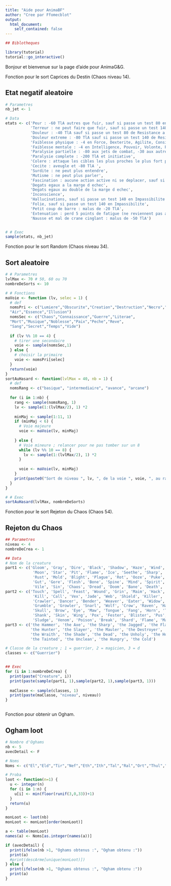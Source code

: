```yaml
---
title: "Aide pour AnimaBF"
author: "Cree par Ffomecblot"
output:
  html_document:
    self_contained: false
---
```


```r
## Biblotheques

library(tutorial)
tutorial::go_interactive()
```

Bonjour et bienvenue sur la page d'aide pour AnimaG&G.



Fonction pour le sort Caprices du Destin (Chaos niveau 14).

## Etat negatif aleatoire

```r
# Parametres
nb_jet <- 1

# Data
etats <- c('Peur : -60 TlA autres que fuir, sauf si passe un test 80 en Impassibilite',
           'Terreur : ne peut faire que fuir, sauf si passe un test 140 en Impassibilite',
           'Douleur : -40 TlA sauf si passe un test 80 de Resistance a la douleur',
           'Douleur extreme : -80 TlA sauf si passe un test 140 de Resistance a la douleur',
           'Faiblesse physique : -4 en Force, Dexterite, Agilite, Consitution',
           'Faiblesse mentale : -4 en Intelligence, Pouvoir, Volonte, Perception',
           'Paralysie partielle : -80 aux jets de combat, -30 aux autres actions et a l initiative',
           'Paralysie complete : -200 TlA et initiative',
           'Colere : attaque les cibles les plus proches le plus fort possible, sauf si passe un test 120 en Impassibilite',
           'Cecite : aveugle et -80 TlA ',
           'Surdite : ne peut plus entendre',
           'Mutisme : ne peut plus parler',
           'Fascination : aucune action active ni se deplacer, sauf si passe un test 120 en Impassibilite',
           'Degats egaux a la marge d echec',
           'Degats egaux au double de la marge d echec',
           'Inconscience',
           'Hallucinations, sauf si passe un test 140 en Impassibilite',
           'Folie, sauf si passe un test 140 en Impassibilite',
           'Petit coup de barre : malus de -20 TlA',
           'Extenuation : perd 5 points de fatigue (ne reviennent pas a la fin du sort)',
           'Nausse et mal de crane cinglant : malus de -50 TlA')


# # Exec
sample(etats, nb_jet)

```


Fonction pour le sort Random (Chaos niveau 34).

## Sort aleatoire

```r
# # Parametres
lvlMax <- 70 # 50, 60 ou 70
nombreDeSorts <- 10

# # Fonctions
maVoie <- function (lv, selec = 1) {
  # def
  nomsPri <- c("Lumiere","Obscurite","Creation","Destruction","Necro","Eau","Feu","Terre",
  "Air","Essence","Illusion")
  nomsSec <- c("Chaos","Connaissance","Guerre","Literae",
  "Mort","Musique","Noblesse","Paix","Peche","Reve",
  "Sang","Secret","Temps","Vide")
  
  if (lv %% 10 == 4) {
    # tirer une secondaire
    voie <- sample(nomsSec,1)
  } else {
    # choisir la primaire
    voie <- nomsPri[selec]
  }
  return(voie)
}
sortAuHasard <- function(lvlMax = 40, nb = 1) {
  # def
  nomsRang <- c("basique", "intermediaire", "avance", "arcane")
  
  for (i in 1:nb) {
    rang <- sample(nomsRang, 1)
    lv <- sample(1:(lvlMax/2), 1) *2
    
    minMaj <- sample(1:11, 1)
    if (minMaj < 6) {
      # Voie majeure
      voie <- maVoie(lv, minMaj)
      
    } else {
      # Voie mineure ; relancer pour ne pas tomber sur un 8
      while (lv %% 10 == 8) {
        lv <- sample(1:(lvlMax/2), 1) *2
      }
      
      voie <- maVoie(lv, minMaj)
    }
    print(paste0("Sort de niveau ", lv, ", de la voie ", voie, ", au rang ", rang, "."))
  }
}

# # Exec
sortAuHasard(lvlMax, nombreDeSorts)
```


Fonction pour le sort Rejeton du Chaos (Chaos 54).

## Rejeton du Chaos

```r
## Parametres
niveau <- 4
nombreDeCrea <- 1

## Data
# Nom de la creature
part1 <- c('Gloom', 'Gray', 'Dire', 'Black', 'Shadow', 'Haze', 'Wind', 'Storm', 'Warp', 'Night',
            'Moon', 'Star', 'Pit', 'Flame', 'Ice', 'Seethe', 'Sharp', 'Ash', 'Blade', 'Steel', 'Stone',
            'Rust', 'Mold', 'Blight', 'Plague', 'Rot', 'Ooze', 'Puke', 'Snot', 'Bile', 'Blood', 'Pulse',
            'Gut', 'Gore', 'Flesh', 'Bone', 'Spine', 'Mind', 'Spirit', 'Soul', 'Wrath', 'Grief', 'Foul',
            'Vile', 'Sin', 'Chaos', 'Dread', 'Doom', 'Bane', 'Death', 'Viper', 'Dragon', 'Devil')
part2 <- c('Touch', 'Spell', 'Feast', 'Wound', 'Grin', 'Maim', 'Hack', 'Bite', 'Rend', 'Burn', 'Ripper',
            'Kill', 'Call', 'Vex', 'Jade', 'Web', 'Shield', 'Killer', 'Razor', 'Drinker', 'Shifter',
            'Crawler', 'Dancer', 'Bender', 'Weaver', 'Eater', 'Widow', 'Maggot', 'Spawn', 'Wight',
            'Grumble', 'Growler', 'Snarl', 'Wolf', 'Crow', 'Raven', 'Hawk', 'Cloud', 'Bang', 'Head',
            'Skull', 'Brow', 'Eye', 'Maw', 'Tongue', 'Fang', 'Horn', 'Thorn', 'Claw', 'Fist', 'Heart',
            'Shank', 'Skin', 'Wing', 'Pox', 'Fester', 'Blister', 'Pus', 'Slime', 'Drool', 'Froth',
            'Sludge', 'Venom', 'Poison', 'Break', 'Shard', 'Flame', 'Maul', 'Thirst', 'Lust')
part3 <- c('the Hammer', 'the Axe', 'the Sharp', 'the Jagged', 'the Flayer', 'the Slasher', 'the Impaler',
           'the Hunter', 'the Slayer', 'the Mauler', 'the Destroyer', 'the Quick', 'the Witch', 'the Mad',
           'the Wraith', 'the Shade', 'the Dead', 'the Unholy', 'the Howler', 'the Grim', 'the Dark',
           'the Tainted', 'the Unclean', 'the Hungry', 'the Cold')

# Classe de la creature ; 1 = guerrier, 2 = magicien, 3 = d
classes <- c("Guerrier")


## Exec
for (i in 1:nombreDeCrea) {
  print(paste("Creature", i))
  print(paste(sample(part1, 1),sample(part2, 1),sample(part3, 1)))
  
  maClasse <- sample(classes, 1)
  print(paste(maClasse, "niveau", niveau))
}



```


Fonction pour obtenir un Ogham.

## Ogham loot

```r
# Nombre d'Oghams
nb <- 5
avecDetail <- F

# Noms
Noms <- c("El","Eld","Tir","Nef","Eth","Ith","Tal","Ral","Ort","Thul","Amn","Sol","Shael","Dol","Hel","Io","Lum","Ko","Fal","Lem","Pul","Um","Mal","Ist","Gul","Vex","Ohm","Lo","Sur","Ber","Jah","Cham","Zod")

# Proba
loot <- function(n=1) {
  u <- integer(n)
  for (i in 1:n) {
    u[i] <- min(floor(runif(3,0,33))+1)
  }
  return(u)
}

monLoot <- loot(nb)
monLoot <- monLoot[order(monLoot)]

a <- table(monLoot)
names(a) <- Noms[as.integer(names(a))]

if (avecDetail) {
  print(ifelse(nb >1, "Oghams obtenus :", "Ogham obtenu :"))
  print(a)
  #print(descArme[unique(monLoot)])
} else {
  print(ifelse(nb >1, "Oghams obtenus :", "Ogham obtenu :"))
  print(a)
}



```

